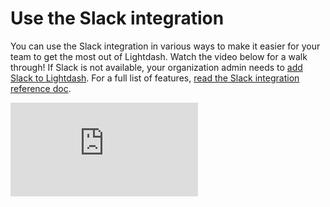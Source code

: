 # Use the Slack integration

You can use the Slack integration in various ways to make it easier for your team to get the most out of Lightdash. Watch the video below for a walk through! If Slack is not available, your organization admin needs to [add Slack to Lightdash](guides/adding-slack-integration.mdx). For a full list of features, [read the Slack integration reference doc](/references/slack-integration.mdx).

<div
  style={{
    position: 'relative',
    paddingBottom: '64.98194945848375%',
    height: 0,
  }}
>
  <iframe
    src="https://www.loom.com/embed/5ba2d4b3ad8445b18e1ad233a4c0f930?sid=934496c3-959b-433a-809d-0d19d1a1081d"
    frameborder="0"
    webkitallowfullscreen
    mozallowfullscreen
    allowfullscreen
    style={{
      position: 'absolute',
      top: 0,
      left: 0,
      width: '100%',
      height: '100%',
    }}
  ></iframe>
</div>
